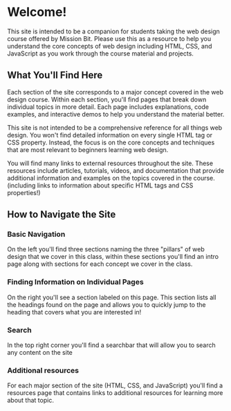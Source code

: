# Welcome!
This site is intended to be a companion for students taking the web design course offered by Mission Bit. 
Please use this as a resource to help you understand the core concepts of web design including HTML, CSS, and JavaScript as you work through the course material and projects.

## What You'll Find Here
Each section of the site corresponds to a major concept covered in the web design course. Within each section, you'll find pages that break down individual topics in more detail. Each page includes explanations, code examples, and interactive demos to help you understand the material better.


This site is not intended to be a comprehensive reference for all things web design. You won't find detailed information on every single HTML tag or CSS property. Instead, the focus is on the core concepts and techniques that are most relevant to beginners learning web design.

You will find many links to external resources throughout the site. These resources include articles, tutorials, videos, and documentation that provide additional information and examples on the topics covered in the course. (including links to information about specific HTML tags and CSS properties!)

## How to Navigate the Site
### Basic Navigation
On the left you'll find three sections naming the three "pillars" of web design that we cover in this class, within these sections you'll find an intro page along with sections for each concept we cover in the class.

### Finding Information on Individual Pages
On the right you'll see a section labeled on this page. This section lists all the headings found on the page and allows you to quickly jump to the heading that covers what you are interested in!


### Search
In the top right corner you'll find a searchbar that will allow you to search any content on the site 

### Additional resources
For each major section of the site (HTML, CSS, and JavaScript) you'll find a resources page that contains links to additional resources for learning more about that topic.

